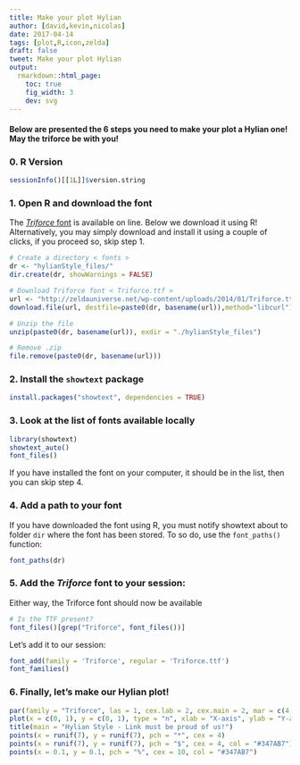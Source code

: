 ```yaml
---
title: Make your plot Hylian
author: [david,kevin,nicolas]
date: 2017-04-14
tags: [plot,R,icon,zelda]
draft: false
tweet: Make your plot Hylian
output:
  rmarkdown::html_page:
    toc: true
    fig_width: 3
    dev: svg
---
```



#### Below are presented the 6 steps you need to make your plot a Hylian one! **May the triforce be with you**!


### 0. R Version

```r
sessionInfo()[[1L]]$version.string
```



### 1. Open R and download the font

The [*Triforce* font](https://zeldauniverse.net/media/fonts/) is available on line.
Below we download it using R! Alternatively, you may simply download and install
it using a couple of clicks, if you proceed so, skip step 1.


```r
# Create a directory < fonts >
dr <- "hylianStyle_files/"
dir.create(dr, showWarnings = FALSE)

# Download Triforce font < Triforce.ttf >
url <- "http://zeldauniverse.net/wp-content/uploads/2014/01/Triforce.ttf_.zip"
download.file(url, destfile=paste0(dr, basename(url)),method="libcurl")

# Unzip the file
unzip(paste0(dr, basename(url)), exdir = "./hylianStyle_files")

# Remove .zip
file.remove(paste0(dr, basename(url)))
```

### 2. Install the `showtext` package

```r
install.packages("showtext", dependencies = TRUE)
```

###  3. Look at the list of fonts available locally

```r
library(showtext)
showtext_auto()
font_files()
```

If you have installed the font on your computer, it should be in the list,
then you can skip step 4.


### 4. Add a path to your font

If you have downloaded the font using R, you must notify showtext about to
folder `dir` where the font has been stored. To so do, use the `font_paths()`
function:

```r
font_paths(dr)
```

### 5. Add the *Triforce* font to your session:


Either way, the Triforce font should now be available

```r
# Is the TTF present?
font_files()[grep("Triforce", font_files())]
```

Let's add it to our session:

```r
font_add(family = 'Triforce', regular = 'Triforce.ttf')
font_families()
```

### 6. Finally, let's make our Hylian plot!

```r
par(family = "Triforce", las = 1, cex.lab = 2, cex.main = 2, mar = c(4, 5, 5, 0))
plot(x = c(0, 1), y = c(0, 1), type = "n", xlab = "X-axis", ylab = "Y-axis")
title(main = "Hylian Style - Link must be proud of us!")
points(x = runif(7), y = runif(7), pch = "*", cex = 4)
points(x = runif(7), y = runif(7), pch = "$", cex = 4, col = "#347AB7")
points(x = 0.1, y = 0.1, pch = "%", cex = 10, col = "#347AB7")
```

